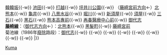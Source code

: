 {{鐵道路線|
| 模板名稱 =熊本電氣鐵道
| 名稱 = [[熊本電氣鐵道]]
| 代表色  = blue
| 背景顏色 =#FFFFFF
| 車站列表 = [[菊池線 (熊本電氣鐵道)|'''菊池線''']]：[[上熊本站|上熊本]]{{-w}} [[韓韓坂站|韓韓坂]]{{-w}} [[池田站 (熊本縣)|池田]]{{-w}} [[打越站|打越]]{{-w}} [[坪井川公園站|坪井川公園]]{{-w}} （[[藤崎線|藤崎宮前方向]]←）[[北熊本站|北熊本]]{{-w}} [[龜井站|龜井]]{{-w}} [[八景水谷站|八景水谷]]{{-w}} [[堀川站|堀川]]{{-w}} [[新須屋站|新須屋]]{{-w}} [[須屋站|須屋]]{{-w}} [[三石站 (熊本縣)|三石]]{{-w}} [[黑石站 (熊本縣)|黑石]]{{-w}} [[熊本高專前站|熊本高專前]]{{-w}} [[再春醫療中心前站|再春醫療中心前]]{{-w}} [[御代志站|御代志]]<br />[[藤崎線|'''藤崎線''']]：（[[菊池線 (熊本電氣鐵道)|御代志方向]]←）：[[北熊本站|北熊本]]{{-w}} [[黑髮町站|黑髮町]]{{-w}} [[藤崎宮前站|藤崎宮前]]<br />菊池線（1986年[[廢線|廢除]]路段）：[[御代志站|御代志]]{{-w}} {{link-ja|大池站 (熊本縣)|大池駅 (熊本県)|大池}}{{-w}} {{link-ja|辻久保站|辻久保駅|辻久保}}{{-w}} {{link-ja|高江站|高江駅|高江}}{{-w}} {{link-ja|泗水站 (日本)|泗水駅|泗水}}{{-w}} {{link-ja|富之原站|富の原駅|富之原}}{{-w}} {{link-ja|廣瀨站 (熊本縣)|広瀬駅 (熊本県)|廣瀨}}{{-w}} {{link-ja|深川站 (熊本縣)|深川駅 (熊本県)|深川}}{{-w}} {{link-ja|菊池站|菊池駅|菊池}}
|}}<noinclude>
[[Category:日本鐵路路線模板|Kuma]]
</noinclude>